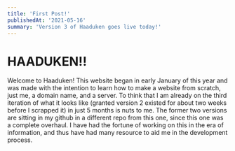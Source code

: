 ```yaml
---
title: 'First Post!'
publishedAt: '2021-05-16'
summary: 'Version 3 of Haaduken goes live today!'
---
```



# HAADUKEN!!

Welcome to Haaduken! This website began in early January of this year and was made with the intention to learn how to make a website from scratch, just me, a domain name, and a server. To think that I am already on the third iteration of what it looks like (granted version 2 existed for about two weeks before I scrapped it) in just 5 months is nuts to me. The former two versions are sitting in my github in a different repo from this one, since this one was a complete overhaul. I have had the fortune of working on this in the era of information, and thus have had many resource to aid me in the development process. 